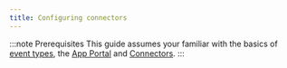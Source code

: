 ```yaml
---
title: Configuring connectors
---
```


:::note Prerequisites
This guide assumes your familiar with the basics of [event types](../event-types), the [App Portal](../app-portal) and [Connectors](../connectors).
:::